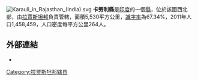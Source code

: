 [[Image:Karauli_in_Rajasthan_(India).svg|right]]
'''卡勞利縣'''是[[印度|印度]]的一個[[縣|縣]]，位於該國西北部，由[[拉賈斯坦邦|拉賈斯坦邦]]負責管轄，面積5,530平方公里，[[識字率|識字率]]為67.34%，2011年人口1,458,459，人口密度每平方公里264人。

==外部連結==
* {{official website|http://karauli.nic.in/}}

{{coord|26|30|00|N|77|01|12|E|region:IN-RJ_type:landmark_source:dewiki|display=title}}

{{Rajasthan}}
{{拉贾斯坦邦行政区划小作品}}
[[Category:拉贾斯坦邦辖县|Category:拉贾斯坦邦辖县]]